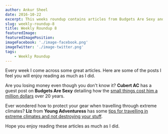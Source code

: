 ```yaml
---
author: Ankur Sheel
date: 2016-10-22
excerpt: This weeks roundup contains articles from Budgets Are Sexy and Young Adventuress. Hope you enjoy reading these as much as I did.
slug: weekly-roundup-8
title: Weekly Roundup 8
featuredImage:
featuredImagePosition:
imageFacebook: './image-facebook.png'
imageTwitter: './image-twitter.png'
tags:
    - Weekly Roundup
---
```


Every week I come across some great articles. Here are some of the posts I feel you will enjoy reading as much as I did.

Are you losing money even though you don't know it? **Cubert AC** has a guest post on **Budgets Are Sexy** detailing how the [small things cost him a million dollars](http://www.budgetsaresexy.com/2016/10/how-to-lose-a-million-dollars/) over 20 years.

Ever wondered how to protect your gear when travelling through extreme climates? **Liz** from **Young Adventuress** has some [tips for travelling in extreme climates and not destroying your stuff](http://youngadventuress.com/2016/10/weather-travel-gear.html).

Hope you enjoy reading these articles as much as I did.
